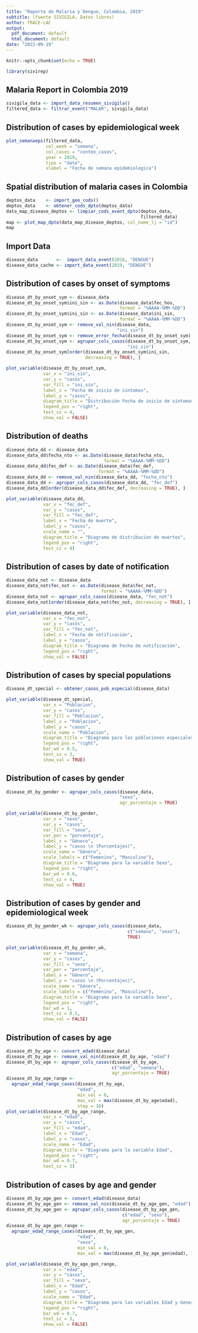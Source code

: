 ---
title: "Reporte de Malaria y Dengue, Colombia, 2019"
subtitle: (fuente SIVIGILA, Datos libres)
author: TRACE-LAC
output:
  pdf_document: default
  html_document: default
date: "2022-09-19"
---

```{r setup, echo=FALSE, error=FALSE, fig.height=5, fig.width=5, warning=FALSE, include = FALSE, message= FALSE}
knitr::opts_chunk$set(echo = TRUE)

library(sivirep)
```

## Malaria Report in Colombia 2019

```{r read, echo=FALSE, error=FALSE, fig.height=5, fig.width=5, warning=FALSE, include = FALSE, message= FALSE}
sivigila_data <- import_data_resumen_sivigila()
filtered_data <- filtrar_event("MALAR", sivigila_data)

```

## Distribution of cases by epidemiological week


```{r epiweek, echo=FALSE, error=FALSE, fig.height=5, fig.width=10, warning=FALSE, include = TRUE, message= FALSE}

plot_semanaepi(filtered_data,
               col_week = "semana",
               col_cases = "conteo_casos",
               year = 2019,
               tipo = "date",
               xlabel = "Fecha de semana epidemiologica")

```

## Spatial distribution of malaria cases in Colombia

```{r inciencia, echo=FALSE, error=FALSE, fig.height=8, fig.width=8, warning=FALSE, include = TRUE, message= FALSE}
deptos_data    <- import_geo_cods()
deptos_data    <- obtener_cods_dpto(deptos_data)
data_map_disease_deptos <- limpiar_cods_event_dpto(deptos_data,
                                                   filtered_data)
map <- plot_map_dpto(data_map_disease_deptos, col_name_lj = "id")
map

```
## Import Data

```{r import_data, echo=FALSE, error=FALSE, fig.height=8, fig.width=8, warning=FALSE, include = TRUE, message= FALSE}
disease_data       <-  import_data_event(2016, "DENGUE")
disease_data_cache <- import_data_event(2019, "DENGUE")
```

## Distribution of cases by onset of symptoms
```{r disease_data, echo=FALSE, error=FALSE, fig.height=5, fig.width=10, warning=FALSE, include=TRUE, message=FALSE}
disease_dt_by_onset_sym <- disease_data
disease_dt_by_onset_sym$ini_sin <- as.Date(disease_data$fec_hos,
                                           format = "%AAAA-%MM-%DD")
disease_dt_by_onset_sym$ini_sin <- as.Date(disease_data$ini_sin,
                                           format = "%AAAA-%MM-%DD")
disease_dt_by_onset_sym <- remove_val_nin(disease_data,
                                          "ini_sin")
disease_dt_by_onset_sym <- remove_error_fecha(disease_dt_by_onset_sym)
disease_dt_by_onset_sym <- agrupar_cols_casos(disease_dt_by_onset_sym,
                                              "ini_sin")
disease_dt_by_onset_sym[order(disease_dt_by_onset_sym$ini_sin,
                              decreasing = TRUE), ]

plot_variable(disease_dt_by_onset_sym,
              var_x = "ini_sin",
              var_y = "casos",
              var_fill = "ini_sin",
              label_x = "Fecha de inicio de síntomas",
              label_y = "casos",
              diagram_title = "Distribución Fecha de inicio de síntomas",
              legend_pos = "right",
              text_sz = 4,
              show_val = FALSE)
```


## Distribution of deaths
```{r distribution_deaths, echo=FALSE, error=FALSE, fig.height=5, fig.width=10, warning=FALSE, include=TRUE, message=FALSE}
disease_data_dd <- disease_data
disease_data_dd$fecha_nto <- as.Date(disease_data$fecha_nto,
                                     format = "%AAAA-%MM-%DD")
disease_data_dd$fec_def <- as.Date(disease_data$fec_def,
                                   format = "%AAAA-%MM-%DD")
disease_data_dd <- remove_val_nin(disease_data_dd, "fecha_nto")
disease_data_dd <- agrupar_cols_casos(disease_data_dd, "fec_def")
disease_data_dd[order(disease_data_dd$fec_def, decreasing = TRUE), ]

plot_variable(disease_data_dd,
              var_x = "fec_def",
              var_y = "casos",
              var_fill = "fec_def",
              label_x = "Fecha de muerte",
              label_y = "casos",
              scale_name = "",
              diagram_title = "Diagrama de distribucion de muertes",
              legend_pos = "right",
              text_sz = 4)
```

## Distribution of cases by date of notification
```{r distribution_not, echo=FALSE, error=FALSE, fig.height=5, fig.width=10, warning=FALSE, include=TRUE, message=FALSE}
disease_data_not <- disease_data
disease_data_not$fec_not <- as.Date(disease_data$fec_not,
                                    format = "%AAAA-%MM-%DD")
disease_data_not <- agrupar_cols_casos(disease_data, "fec_not")
disease_data_not[order(disease_data_not$fec_not, decreasing = TRUE), ]

plot_variable(disease_data_not,
              var_x = "fec_not",
              var_y = "casos",
              var_fill = "fec_not",
              label_x = "Fecha de notificación",
              label_y = "casos",
              diagram_title = "Diagrama de Fecha de notificación",
              legend_pos = "right",
              show_val = FALSE)

```

## Distribution of cases by special populations
```{r distribution_sp, echo=FALSE, error=FALSE, fig.height=5, fig.width=10, warning=FALSE, include=TRUE, message=FALSE}
disease_dt_special <- obtener_casos_pob_especial(disease_data)

plot_variable(disease_dt_special,
              var_x = "Poblacion",
              var_y = "casos",
              var_fill = "Poblacion",
              label_x = "Poblacion",
              label_y = "casos",
              scale_name = "Poblacion",
              diagram_title = "Diagrama para las poblaciones especiales",
              legend_pos = "right",
              bar_wd = 0.5,
              text_sz = 3,
              show_val = TRUE)

```

## Distribution of cases by gender
```{r distribution_cg, echo=FALSE, error=FALSE, fig.height=5, fig.width=10, warning=FALSE, include=TRUE, message=FALSE}
disease_dt_by_gender <- agrupar_cols_casos(disease_data,
                                           "sexo",
                                           agr_porcentaje = TRUE)

plot_variable(disease_dt_by_gender,
              var_x = "sexo",
              var_y = "casos",
              var_fill = "sexo",
              var_per = "porcentaje",
              label_x = "Género",
              label_y = "casos \n (Porcentajes)",
              scale_name = "Género",
              scale_labels = c("Femenino", "Masculino"),
              diagram_title = "Diagrama para la variable Sexo",
              legend_pos = "right",
              bar_wd = 0.6,
              text_sz = 4,
              show_val = TRUE)
```

## Distribution of cases by gender and epidemiological week
```{r distribution_epiweek, echo=FALSE, error=FALSE, fig.height=5, fig.width=10, warning=FALSE, include=TRUE, message=FALSE}
disease_dt_by_gender_wk <- agrupar_cols_casos(disease_data,
                                              c("semana", "sexo"),
                                              TRUE)

plot_variable(disease_dt_by_gender_wk,
              var_x = "semana",
              var_y = "casos",
              var_fill = "sexo",
              var_per = "porcentaje",
              label_x = "Género",
              label_y = "casos \n (Porcentajes)",
              scale_name = "Género",
              scale_labels = c("Femenino", "Masculino"),
              diagram_title = "Diagrama para la variable Sexo",
              legend_pos = "right",
              bar_wd = 1,
              text_sz = 0.5,
              show_val = FALSE)
```

## Distribution of cases by age
```{r distribution_age, echo=FALSE, error=FALSE, fig.height=5, fig.width=10, warning=FALSE, include=TRUE, message=FALSE}
disease_dt_by_age <- convert_edad(disease_data)
disease_dt_by_age <- remove_val_nin(disease_dt_by_age, "edad")
disease_dt_by_age <- agrupar_cols_casos(disease_dt_by_age,
                                        c("edad", "semana"),
                                        agr_porcentaje = TRUE)
disease_dt_by_age_range <-
  agrupar_edad_range_cases(disease_dt_by_age,
                           "edad",
                           min_val = 0,
                           max_val = max(disease_dt_by_age$edad),
                           step = 10)
plot_variable(disease_dt_by_age_range,
              var_x = "edad",
              var_y = "casos",
              var_fill = "edad",
              label_x = "Edad",
              label_y = "casos",
              scale_name = "Edad",
              diagram_title = "Diagrama para la variable Edad",
              legend_pos = "right",
              bar_wd = 0.7,
              text_sz = 3)
```

## Distribution of cases by age and gender
```{r distribution_age_anger, echo=FALSE, error=FALSE, fig.height=5, fig.width=10, warning=FALSE, include=TRUE, message=FALSE}
disease_dt_by_age_gen <- convert_edad(disease_data)
disease_dt_by_age_gen <- remove_val_nin(disease_dt_by_age_gen, "edad")
disease_dt_by_age_gen <- agrupar_cols_casos(disease_dt_by_age_gen,
                                            c("edad", "sexo"),
                                            agr_porcentaje = TRUE)
disease_dt_by_age_gen_range <-
  agrupar_edad_range_cases(disease_dt_by_age_gen,
                           "edad",
                           "sexo",
                           min_val = 0,
                           max_val = max(disease_dt_by_age_gen$edad), 10)

plot_variable(disease_dt_by_age_gen_range,
              var_x = "edad",
              var_y = "casos",
              var_fill = "sexo",
              label_x = "Edad",
              label_y = "casos",
              scale_name = "Edad",
              diagram_title = "Diagrama para las variables Edad y Genero",
              legend_pos = "right",
              bar_wd = 0.7,
              text_sz = 3,
              show_val = FALSE)
```

